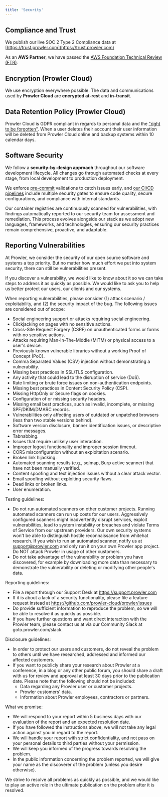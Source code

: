 ```yaml
---
title: 'Security'
---
```


## Compliance and Trust
We publish our live SOC 2 Type 2 Compliance data at [https://trust.prowler.com](https://trust.prowler.com)

As an **AWS Partner**, we have passed the [AWS Foundation Technical Review (FTR)](https://aws.amazon.com/partners/foundational-technical-review/).


## Encryption (Prowler Cloud)

We use encryption everywhere possible. The data and communications used by **Prowler Cloud** are **encrypted at-rest** and **in-transit**.

## Data Retention Policy (Prowler Cloud)

Prowler Cloud is GDPR compliant in regards to personal data and the ["right to be forgotten"](https://gdpr.eu/right-to-be-forgotten/). When a user deletes their account their user information will be deleted from Prowler Cloud online and backup systems within 10 calendar days.

## Software Security

We follow a **security-by-design approach** throughout our software development lifecycle. All changes go through automated checks at every stage, from local development to production deployment.

We enforce [pre-commit](https://github.com/prowler-cloud/prowler/blob/master/.pre-commit-config.yaml) validations to catch issues early, and [our CI/CD pipelines](https://github.com/prowler-cloud/prowler/tree/master/.github) include multiple security gates to ensure code quality, secure configurations, and compliance with internal standards.

Our container registries are continuously scanned for vulnerabilities, with findings automatically reported to our security team for assessment and remediation. This process evolves alongside our stack as we adopt new languages, frameworks, and technologies, ensuring our security practices remain comprehensive, proactive, and adaptable.

## Reporting Vulnerabilities

At Prowler, we consider the security of our open source software and systems a top priority. But no matter how much effort we put into system security, there can still be vulnerabilities present.

If you discover a vulnerability, we would like to know about it so we can take steps to address it as quickly as possible. We would like to ask you to help us better protect our users, our clients and our systems.

When reporting vulnerabilities, please consider (1) attack scenario / exploitability, and (2) the security impact of the bug. The following issues are considered out of scope:

- Social engineering support or attacks requiring social engineering.
- Clickjacking on pages with no sensitive actions.
- Cross-Site Request Forgery (CSRF) on unauthenticated forms or forms with no sensitive actions.
- Attacks requiring Man-In-The-Middle (MITM) or physical access to a user's device.
- Previously known vulnerable libraries without a working Proof of Concept (PoC).
- Comma Separated Values (CSV) injection without demonstrating a vulnerability.
- Missing best practices in SSL/TLS configuration.
- Any activity that could lead to the disruption of service (DoS).
- Rate limiting or brute force issues on non-authentication endpoints.
- Missing best practices in Content Security Policy (CSP).
- Missing HttpOnly or Secure flags on cookies.
- Configuration of or missing security headers.
- Missing email best practices, such as invalid, incomplete, or missing SPF/DKIM/DMARC records.
- Vulnerabilities only affecting users of outdated or unpatched browsers (less than two stable versions behind).
- Software version disclosure, banner identification issues, or descriptive error messages.
- Tabnabbing.
- Issues that require unlikely user interaction.
- Improper logout functionality and improper session timeout.
- CORS misconfiguration without an exploitation scenario.
- Broken link hijacking.
- Automated scanning results (e.g., sqlmap, Burp active scanner) that have not been manually verified.
- Content spoofing and text injection issues without a clear attack vector.
- Email spoofing without exploiting security flaws.
- Dead links or broken links.
- User enumeration.

Testing guidelines:

- Do not run automated scanners on other customer projects. Running automated scanners can run up costs for our users. Aggressively configured scanners might inadvertently disrupt services, exploit vulnerabilities, lead to system instability or breaches and violate Terms of Service from our upstream providers. Our own security systems won't be able to distinguish hostile reconnaissance from whitehat research. If you wish to run an automated scanner, notify us at support@prowler.com and only run it on your own Prowler app project. Do NOT attack Prowler in usage of other customers.
- Do not take advantage of the vulnerability or problem you have discovered, for example by downloading more data than necessary to demonstrate the vulnerability or deleting or modifying other people's data.

Reporting guidelines:

- File a report through our Support Desk at https://support.prowler.com
- If it is about a lack of a security functionality, please file a feature request instead at https://github.com/prowler-cloud/prowler/issues
- Do provide sufficient information to reproduce the problem, so we will be able to resolve it as quickly as possible.
- If you have further questions and want direct interaction with the Prowler team, please contact us at via our Community Slack at goto.prowler.com/slack.

Disclosure guidelines:

- In order to protect our users and customers, do not reveal the problem to others until we have researched, addressed and informed our affected customers.
- If you want to publicly share your research about Prowler at a conference, in a blog or any other public forum, you should share a draft with us for review and approval at least 30 days prior to the publication date. Please note that the following should not be included:
    - Data regarding any Prowler user or customer projects.
    - Prowler customers' data.
    - Information about Prowler employees, contractors or partners.

What we promise:

- We will respond to your report within 5 business days with our evaluation of the report and an expected resolution date.
- If you have followed the instructions above, we will not take any legal action against you in regard to the report.
- We will handle your report with strict confidentiality, and not pass on your personal details to third parties without your permission.
- We will keep you informed of the progress towards resolving the problem.
- In the public information concerning the problem reported, we will give your name as the discoverer of the problem (unless you desire otherwise).

We strive to resolve all problems as quickly as possible, and we would like to play an active role in the ultimate publication on the problem after it is resolved.
